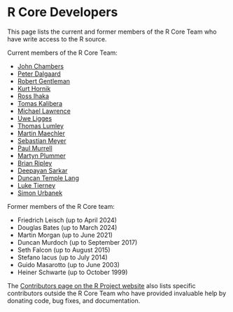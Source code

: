 # R Core Developers {#sec-core-dev}

This page lists the current and former members of the R Core Team who have write access to the R source.

Current members of the R Core Team:

  * [John Chambers](https://datascience.stanford.edu/people/john-chambers)
  * [Peter Dalgaard](www.cbs.dk/en/staff/pdmes)
  * [Robert Gentleman](https://en.wikipedia.org/wiki/Robert_Gentleman_(statistician))
  * [Kurt Hornik](https://statmath.wu.ac.at/~hornik/software.html)
  * [Ross Ihaka](https://en.wikipedia.org/wiki/Ross_Ihaka)
  * [Tomas Kalibera](https://github.com/kalibera)
  * [Michael Lawrence](https://github.com/lawremi)
  * [Uwe Ligges](https://www.statistik.tu-dortmund.de/~ligges/)
  * [Thomas Lumley](https://github.com/tslumley)
  * [Martin Maechler](https://people.math.ethz.ch/~maechler/)
  * [Sebastian Meyer](https://www.imbe.med.fau.de/lehrstuhl/sebastian-meyer/)
  * [Paul Murrell](https://www.stat.auckland.ac.nz/~paul/)
  * [Martyn Plummer](https://warwick.ac.uk/fac/sci/statistics/staff/academic-research/plummer/)
  * [Brian Ripley](https://www.stats.ox.ac.uk/~ripley/)
  * [Deepayan Sarkar](https://www.isid.ac.in/~deepayan/)
  * [Duncan Temple Lang](https://www.stat.ucdavis.edu/~duncan/)
  * [Luke Tierney](https://stat.uiowa.edu/people/luke-tierney)
  * [Simon Urbanek](https://urbanek.info/)

Former members of the R Core team:

  * Friedrich Leisch (up to April 2024)
  * Douglas Bates (up to March 2024)
  * Martin Morgan (up to June 2021)
  * Duncan Murdoch (up to September 2017)
  * Seth Falcon (up to August 2015)
  * Stefano lacus (up to July 2014)
  * Guido Masarotto (up to June 2003)
  * Heiner Schwarte (up to October 1999)

The [Contributors page on the R Project website](https://www.r-project.org/contributors.html) also lists specific contributors outside the R Core Team who have provided invaluable help by donating code, bug fixes, and documentation.
